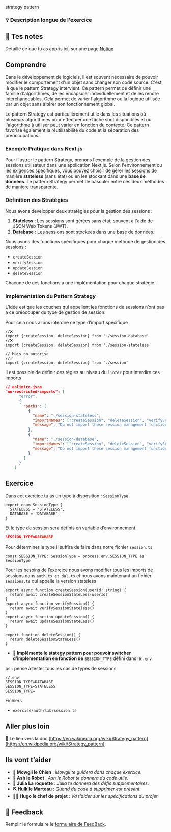 strategy pattern

### 💡 Description longue de l'exercice

## 📝 Tes notes

Detaille ce que tu as appris ici, sur une page [Notion](https://go.mikecodeur.com/course-notes-template)

## Comprendre

Dans le développement de logiciels, il est souvent nécessaire de pouvoir modifier le comportement d'un objet sans changer son code source. C'est là que le pattern Strategy intervient. Ce pattern permet de définir une famille d'algorithmes, de les encapsuler individuellement et de les rendre interchangeables. Cela permet de varier l'algorithme ou la logique utilisée par un objet sans altérer son fonctionnement global.

Le pattern Strategy est particulièrement utile dans les situations où plusieurs algorithmes pour effectuer une tâche sont disponibles et où l'algorithme à utiliser peut varier en fonction du contexte. Ce pattern favorise également la réutilisabilité du code et la séparation des préoccupations.

### Exemple Pratique dans Next.js

Pour illustrer le pattern Strategy, prenons l'exemple de la gestion des sessions utilisateur dans une application Next.js. Selon l'environnement ou les exigences spécifiques, vous pouvez choisir de gérer les sessions de manière **stateless** (sans état) ou en les stockant dans une **base de données**. Le pattern Strategy permet de basculer entre ces deux méthodes de manière transparente.

### Définition des Stratégies

Nous avons developper deux stratégies pour la gestion des sessions :

1. **Stateless** : Les sessions sont gérées sans état, souvent à l'aide de JSON Web Tokens (JWT).
2. **Database** : Les sessions sont stockées dans une base de données.

Nous avons des fonctions spécifiques pour chaque méthode de gestion des sessions :

- `createSession`
- `verifySession`
- `updateSession`
- `deleteSession`

Chacune de ces fonctions a une implémentation pour chaque stratégie.

### Implémentation du Pattern Strategy

L’idée est que les couches qui appellent les fonctions de sessions n’ont pas a ce préoccuper du type de gestion de session.

Pour cela nous allons interdire ce type d’import spécifique

```tsx
//❌
import {createSession, deleteSession} from './session-database'
//❌
import {createSession, deleteSession} from './session-stateless'

// Mais on autorise
//✅
import {createSession, deleteSession} from './session'
```

Il est possible de définir des règles au niveau du `linter` pour interdire ces imports

```json
//.eslintrc.json
"no-restricted-imports": [
      "error",
      {
        "paths": [
          {
            "name": "./session-stateless",
            "importNames": ["createSession", "deleteSession", "verifySession"],
            "message": "Do not import these session management functions from this module."
          },
          {
            "name": "./session-database",
            "importNames": ["createSession", "deleteSession", "verifySession"],
            "message": "Do not import these session management functions from this module."
          }
        ]
      }
    ]
```

## Exercice

Dans cet exercice tu as un type à disposition : `SessionType`

```tsx
export enum SessionType {
  STATELESS = 'STATELESS',
  DATABASE = 'DATABASE',
}
```

Et le type de session sera définis en variable d’environnement

```json
SESSION_TYPE=DATABASE
```

Pour déterminer le type il suffira de faire dans notre fichier `session.ts`

```tsx
const SESSION_TYPE: SessionType = process.env.SESSION_TYPE as SessionType
```

Pour les besoins de l’exercice nous avons modifier tous les imports de sessions dans `auth.ts et dal.ts` et nous avons maintenant un fichier `sessions.ts` qui appelle la version stateless

```tsx
export async function createSession(userId: string) {
  return await createSessionStateLess(userId)
}
export async function verifySession() {
  return await verifySessionStateless()
}
export async function updateSession() {
  return await updateSessionStateLess()
}

export function deleteSession() {
  return deleteSessionStateLess()
}
```

- **🐶 Implémente le stategy pattern pour pouvoir switcher d’implementation en fonction de** `SESSION_TYPE` défini dans le `.env`

ps : pense à tester tous les cas de types de sessions

```tsx
//.env
SESSION_TYPE=DATABASE
SESSION_TYPE=STATELESS
SESSION_TYPE=
```

Fichiers

- `exercise/auth/lib/session.ts`

## Aller plus loin

📑 Le lien vers la doc [https://en.wikipedia.org/wiki/Strategy_pattern](https://en.wikipedia.org/wiki/Strategy_pattern)

## Ils vont t’aider

- **🐶 Mowgli le Chien** : _Mowgli te guidera dans chaque exercice._
- **🤖 Ash le Robot** : _Ash le Robot te donnera du code utile._
- **🚀 Julia La roquette** : _Julia te donnera des défis supplémentaires._
- **⛏️ Hulk le Marteau** : _Quand du code à supprimer est présent_
- **👨‍✈️ Hugo le chef de projet** : _Va t'aider sur les spécifications du projet_

## 🐜 Feedback

Remplir le formulaire le [formulaire de FeedBack](https://go.mikecodeur.com/cours-next-avis?entry.1912869708=Next%20PRO&entry.1430994900=5.Next%20Auth&entry.533578441=09-stategy-pattern).
